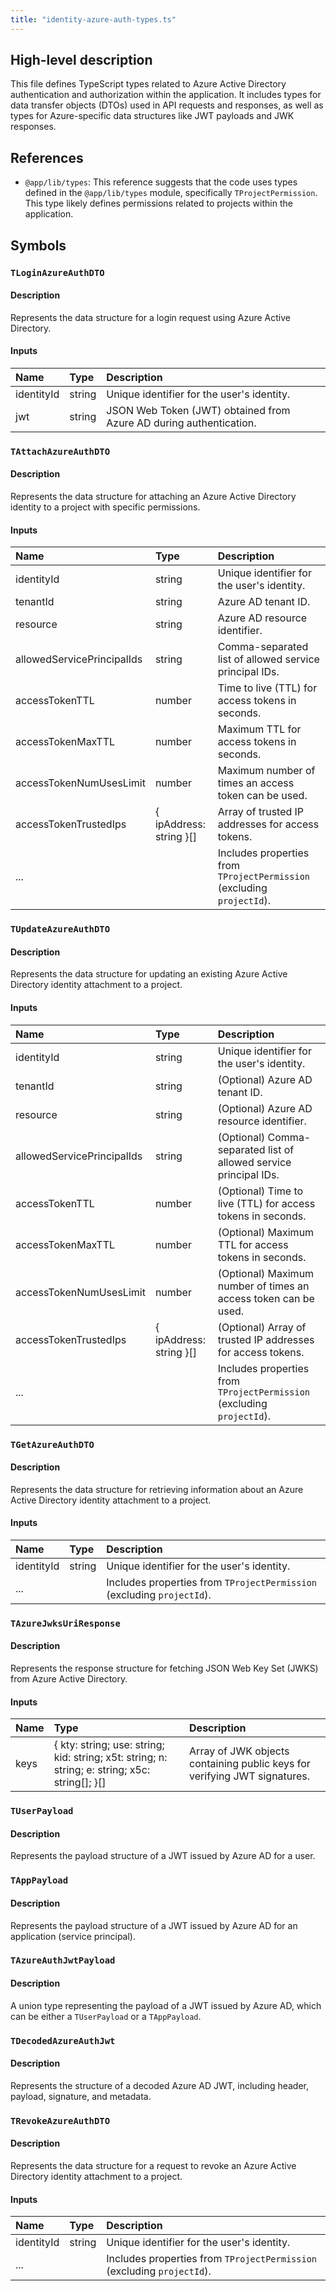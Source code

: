 ```yaml
---
title: "identity-azure-auth-types.ts"
---
```


## High-level description
This file defines TypeScript types related to Azure Active Directory authentication and authorization within the application. It includes types for data transfer objects (DTOs) used in API requests and responses, as well as types for Azure-specific data structures like JWT payloads and JWK responses.

## References
- `@app/lib/types`: This reference suggests that the code uses types defined in the `@app/lib/types` module, specifically `TProjectPermission`. This type likely defines permissions related to projects within the application.

## Symbols
### `TLoginAzureAuthDTO`
#### Description
Represents the data structure for a login request using Azure Active Directory.

#### Inputs
| Name | Type | Description |
|:-----|:-----|:------------|
| identityId | string | Unique identifier for the user's identity. |
| jwt | string | JSON Web Token (JWT) obtained from Azure AD during authentication. |

### `TAttachAzureAuthDTO`
#### Description
Represents the data structure for attaching an Azure Active Directory identity to a project with specific permissions.

#### Inputs
| Name | Type | Description |
|:-----|:-----|:------------|
| identityId | string | Unique identifier for the user's identity. |
| tenantId | string | Azure AD tenant ID. |
| resource | string | Azure AD resource identifier. |
| allowedServicePrincipalIds | string | Comma-separated list of allowed service principal IDs. |
| accessTokenTTL | number | Time to live (TTL) for access tokens in seconds. |
| accessTokenMaxTTL | number | Maximum TTL for access tokens in seconds. |
| accessTokenNumUsesLimit | number | Maximum number of times an access token can be used. |
| accessTokenTrustedIps | { ipAddress: string }[] | Array of trusted IP addresses for access tokens. |
| ... |  |  Includes properties from `TProjectPermission` (excluding `projectId`). |

### `TUpdateAzureAuthDTO`
#### Description
Represents the data structure for updating an existing Azure Active Directory identity attachment to a project.

#### Inputs
| Name | Type | Description |
|:-----|:-----|:------------|
| identityId | string | Unique identifier for the user's identity. |
| tenantId | string | (Optional) Azure AD tenant ID. |
| resource | string | (Optional) Azure AD resource identifier. |
| allowedServicePrincipalIds | string | (Optional) Comma-separated list of allowed service principal IDs. |
| accessTokenTTL | number | (Optional) Time to live (TTL) for access tokens in seconds. |
| accessTokenMaxTTL | number | (Optional) Maximum TTL for access tokens in seconds. |
| accessTokenNumUsesLimit | number | (Optional) Maximum number of times an access token can be used. |
| accessTokenTrustedIps | { ipAddress: string }[] | (Optional) Array of trusted IP addresses for access tokens. |
| ... |  |  Includes properties from `TProjectPermission` (excluding `projectId`). |

### `TGetAzureAuthDTO`
#### Description
Represents the data structure for retrieving information about an Azure Active Directory identity attachment to a project.

#### Inputs
| Name | Type | Description |
|:-----|:-----|:------------|
| identityId | string | Unique identifier for the user's identity. |
| ... |  |  Includes properties from `TProjectPermission` (excluding `projectId`). |

### `TAzureJwksUriResponse`
#### Description
Represents the response structure for fetching JSON Web Key Set (JWKS) from Azure Active Directory.

#### Inputs
| Name | Type | Description |
|:-----|:-----|:------------|
| keys | { kty: string; use: string; kid: string; x5t: string; n: string; e: string; x5c: string[]; }[] | Array of JWK objects containing public keys for verifying JWT signatures. |

### `TUserPayload`
#### Description
Represents the payload structure of a JWT issued by Azure AD for a user.

### `TAppPayload`
#### Description
Represents the payload structure of a JWT issued by Azure AD for an application (service principal).

### `TAzureAuthJwtPayload`
#### Description
A union type representing the payload of a JWT issued by Azure AD, which can be either a `TUserPayload` or a `TAppPayload`.

### `TDecodedAzureAuthJwt`
#### Description
Represents the structure of a decoded Azure AD JWT, including header, payload, signature, and metadata.

### `TRevokeAzureAuthDTO`
#### Description
Represents the data structure for a request to revoke an Azure Active Directory identity attachment to a project.

#### Inputs
| Name | Type | Description |
|:-----|:-----|:------------|
| identityId | string | Unique identifier for the user's identity. |
| ... |  |  Includes properties from `TProjectPermission` (excluding `projectId`). |
